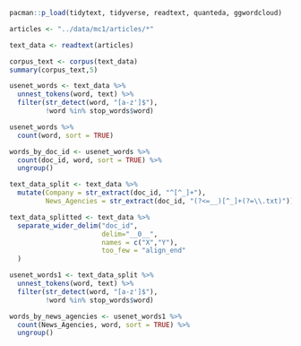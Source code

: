 ```r
pacman::p_load(tidytext, tidyverse, readtext, quanteda, ggwordcloud)
```

```r
articles <- "../data/mc1/articles/*"
```

```r
text_data <- readtext(articles)
```

```r
corpus_text <- corpus(text_data)
summary(corpus_text,5)
```

```r
usenet_words <- text_data %>%
  unnest_tokens(word, text) %>%
  filter(str_detect(word, "[a-z']$"),
         !word %in% stop_words$word)

usenet_words %>%
  count(word, sort = TRUE)

words_by_doc_id <- usenet_words %>%
  count(doc_id, word, sort = TRUE) %>%
  ungroup()
```

```r
text_data_split <- text_data %>%
  mutate(Company = str_extract(doc_id, "^[^_]+"),
         News_Agencies = str_extract(doc_id, "(?<=__)[^_]+(?=\\.txt)"))
```

```r
text_data_splitted <- text_data %>%
  separate_wider_delim("doc_id",
                       delim="__0__",
                       names = c("X","Y"),
                       too_few = "align_end"
  )

usenet_words1 <- text_data_split %>%
  unnest_tokens(word, text) %>%
  filter(str_detect(word, "[a-z']$"),
         !word %in% stop_words$word)

words_by_news_agencies <- usenet_words1 %>%
  count(News_Agencies, word, sort = TRUE) %>%
  ungroup()
```
